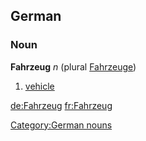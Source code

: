 ==German==
===Noun===
'''Fahrzeug''' ''n'' (plural [[Fahrzeuge]])
#[[vehicle]]

[[Category:German nouns]]

[[de:Fahrzeug]]
[[fr:Fahrzeug]]